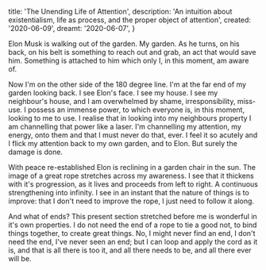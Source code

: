   title: 'The Unending Life of Attention',
  description: 'An intuition about existentialism, life as process, and the proper object of attention',
  created: '2020-06-09',
  dreamt: '2020-06-07',
}

Elon Musk is walking out of the garden.
My garden.
As he turns, on his back, on his belt is something to reach out and grab, an act that would save him.
Something is attached to him which only I, in this moment, am aware of.

Now I'm on the other side of the 180 degree line.
I'm at the far end of my garden looking back.
I see Elon's face.
I see my house.
I see my neighbour's house, and I am overwhelmed by shame, irresponsibility, miss-use.
I possess an immense power, to which everyone is, in this moment, looking to me to use.
I realise that in looking into my neighbours property I am channelling that power like a laser.
I'm channelling my attention, my energy, onto them and that I must never do that, ever.
I feel it so acutely and I flick my attention back to my own garden, and to Elon.
But surely the damage is done.

With peace re-established Elon is reclining in a garden chair in the sun.
The image of a great rope stretches across my awareness.
I see that it thickens with it's progression, as it lives and proceeds from left to right.
A continuous strengthening into infinity.
I see in an instant that the nature of things is to improve:
that I don't need to improve the rope, I just need to follow it along.

And what of ends? This present section stretched before me is wonderful in it's own properties.
I do not need the end of a rope to tie a good not, to bind things together, to create great things.
No, I might never find an end, I don't need the end, I've never seen an end; but I can loop and apply the cord as it is, and that is all there is too it, and all there needs to be, and all there ever will be.